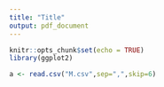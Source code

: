 ```yaml
---
title: "Title"
output: pdf_document
---
```


```r
knitr::opts_chunk$set(echo = TRUE)
library(ggplot2)

a <- read.csv("M.csv",sep=",",skip=6)
```
